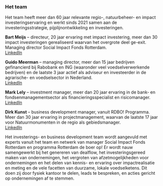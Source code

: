 ---
---

### Het team

Het team heeft meer dan 60 jaar relevante regio-, natuurbeheer- en impact investeringservaring en werkt sinds 2021 samen aan de investeringsstrategie, pijplijnontwikkeling en investeringen.

<div class="team relative">

**Bart Meijs** – directeur, 20 jaar ervaring met impact investering, meer dan 30 impact investeringen gerealiseerd waarvan het overgrote deel ge-exit. Managing director Social Impact Fonds Rotterdam.<br /><a href="https://www.linkedin.com/in/bartmeijs/" target="_blank" rel="noopener noreferrer" aria-label="Bekijk op LinkedIn" class="p-2 inline-block mt-4 rounded-full bg-white"><Icon name="tabler:brand-linkedin" class="block text-2xl" /><span class="sr-only">LinkedIn</span></a>

**Guido Meerman** – managing director, meer dan 15 jaar bedrijven gefinancierd bij Rabobank en ING (waaronder veel voedselverwerkende bedrijven) en de laatste 3 jaar actief als adviseur en investeerder in de agrarische- en voedselsector in Nederland.<br /><a href="https://www.linkedin.com/in/guido-meerman-44536a/" target="_blank" rel="noopener noreferrer" aria-label="Bekijk op LinkedIn" class="p-2 inline-block mt-4 rounded-full bg-white"><Icon name="tabler:brand-linkedin" class="block text-2xl" /><span class="sr-only">LinkedIn</span></a>

**Mark Lely** – investment manager, meer dan 20 jaar ervaring in de bank- en fondsenmanagementsector als financieringsspecialist en risicomanager.<br /><a href="https://www.linkedin.com/in/mark-lely-4804a51/" target="_blank" rel="noopener noreferrer" aria-label="Bekijk op LinkedIn" class="p-2 inline-block mt-4 rounded-full bg-white"><Icon name="tabler:brand-linkedin" class="block text-2xl" /><span class="sr-only">LinkedIn</span></a>

**Dirk Kunst** – business development manager, vanuit RDBO! Programma. Meer dan 30 jaar ervaring in projectmanagement, waarvan de laatste 17 jaar voor Natuurmonumenten in de regio als gebiedsmanager.<br /><a href="https://www.linkedin.com/in/dirk-kunst-2a0aa17/" target="_blank" rel="noopener noreferrer" aria-label="Bekijk op LinkedIn" class="p-2 inline-block mt-4 rounded-full bg-white"><Icon name="tabler:brand-linkedin" class="block text-2xl" /><span class="sr-only">LinkedIn</span></a>

</div>

Het investerings- en business development team wordt aangevuld met experts vanuit het team en netwerk van manager Social Impact Fonds Rotterdam en programma Rotterdam de boer op! Er wordt nauw samengewerkt bij het genereren van dealflow, het investeringsgereed maken van ondernemingen, het vergroten van afzetmogelijkheden voor ondernemingen en het delen van kennis- en ervaring over impactrealisatie en meting en de vele facetten van duurzame, lokale voedselketens. Dit doen zij door fysiek kantoor te delen, leads te bespreken, en acties gericht op ondernemingen af te stemmen.
